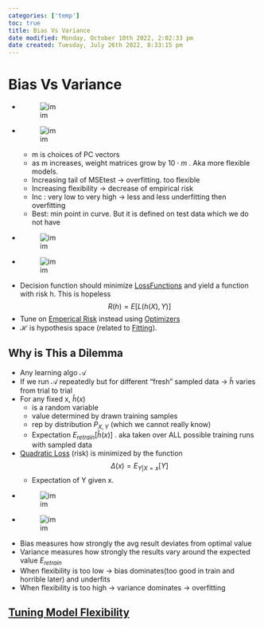 ```yaml
---
categories: ['temp']
toc: true
title: Bias Vs Variance
date modified: Monday, October 10th 2022, 2:02:33 pm
date created: Tuesday, July 26th 2022, 8:33:15 pm
---
```


# Bias Vs Variance
- ![im](images/Pasted%20image%2020220312132539.png)
- ![im](images/Pasted%20image%2020220312135948.png)
	- m is choices of PC vectors
	- as m increases, weight matrices grow by $10\cdot m$ . Aka more flexible models.
	- Increasing tail of MSEtest -> overfitting. too flexible
	- Increasing flexibility -> decrease of empirical risk
	- Inc : very low to very high -> less and less underfitting then overfitting
	- Best: min point in curve. But it is defined on test data which we do not have
- ![im](images/Pasted%20image%2020220312134708.png)
- ![im](images/Pasted%20image%2020220312134752.png)
- Decision function should minimize [LossFunctions](LossFunctions) and yield a function with risk h. This is hopeless $$R(h) = E[L(h(X), Y)]$$
- Tune on [Emperical Risk](Emperical%20Risk.qmd) instead using [Optimizers](Optimizers.qmd)
- $\mathcal{H}$ is hypothesis space (related to [Fitting](Fitting.qmd)).

## Why is This a Dilemma
- Any learning algo $\mathcal{A}$
- If we run $\mathcal{A}$ repeatedly but for different "fresh" sampled data -> $\hat h$ varies from trial to trial
- For any fixed x, $\hat h(x)$
	- is a random variable
	- value determined by drawn training samples
	- rep by distribution $P_{X,Y}$ (which we cannot really know)
	- Expectation $E_{retrain}[\hat h(x)]$ . aka taken over ALL possible training runs with sampled data
- [Quadratic Loss](Quadratic%20Loss.qmd) (risk) is minimized by the function $$\Delta(x) = E_{Y|X=x}[Y]$$
	- Expectation of Y given x.
- ![im](images/Pasted%20image%2020220315232708.png)
- ![im](images/Pasted%20image%2020220315232721.png)
- Bias measures how strongly the avg result deviates from optimal value
- Variance measures how strongly the results vary around the expected value $E_{retrain}$
- When flexibility is too low -> bias dominates(too good in train and horrible later) and underfits
- When flexibility is too high -> variance dominates -> overfitting

## [Tuning Model Flexibility](Tuning%20Model%20Flexibility.qmd)




